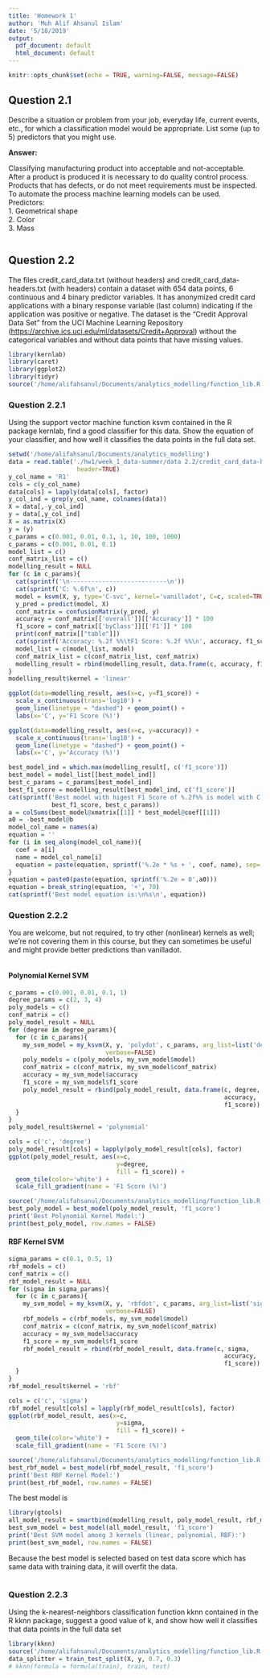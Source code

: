 ```yaml
---
title: 'Homework 1'
author: 'Muh Alif Ahsanul Islam'
date: '5/18/2019'
output:
  pdf_document: default
  html_document: default
---
```


```r
knitr::opts_chunk$set(echo = TRUE, warning=FALSE, message=FALSE)
```

## Question  2.1
Describe a situation or problem from your job, everyday life, current events, etc., for which a
classification model would be appropriate. List some (up to 5) predictors that you might use.

**Answer:**

Classifying manufacturing product into acceptable and not-acceptable.  
After a product is produced it is necessary to do quality control process. Products that has defects, or do not meet requirements must be inspected. To automate the process machine learning models can be used.  
Predictors:  
1. Geometrical shape  
2. Color  
3. Mass  

<!-- 1. Classifying manufacturing product -->
<!-- After a product is produced it is necessary to do quality control process. Products that has defects, or do not meet requirements must be inspected. To automate the process machine learning models can be used. -->
<!-- The predictors can be geometrical shape or color of the product. -->

<!-- 2. Traffic sign classfication for autonomous driving -->
<!-- To make vehicle fully autonomous, the vehicle needs to recognize signs such as speed limit, no passing, crossing signs, etc.  -->
<!-- Input for this classification problem is labelled image. Image consist of  -->
<!-- To solve this problem deep neural network is usually used. -->

<!-- 3. Cancer detection -->
<!-- The predictor can be size, shape, or color of cells. -->

<!-- 4.  -->

```r

```

## Question 2.2

The files credit_card_data.txt (without headers) and credit_card_data-headers.txt (with headers) contain a dataset with 654 data points, 6 continuous and 4 binary predictor variables. It has anonymized credit card applications with a binary response variable (last column) indicating if the application was positive or negative. The dataset is the “Credit Approval Data Set” from the UCI Machine Learning Repository (<https://archive.ics.uci.edu/ml/datasets/Credit+Approval>) without the categorical variables and without data points that have missing values.
```r
library(kernlab)
library(caret)
library(ggplot2)
library(tidyr)
source('/home/alifahsanul/Documents/analytics_modelling/function_lib.R')
```

### Question 2.2.1
Using the support vector machine function ksvm contained in the R package kernlab, find a good classifier for this data. Show the equation of your classifier, and how well it classifies the data points in the full data set.

```r
setwd('/home/alifahsanul/Documents/analytics_modelling')
data = read.table('./hw1/week_1_data-summer/data 2.2/credit_card_data-headers.txt', 
                   header=TRUE)
y_col_name = 'R1'
cols = c(y_col_name)
data[cols] = lapply(data[cols], factor)
y_col_ind = grep(y_col_name, colnames(data))
X = data[,-y_col_ind]
y = data[,y_col_ind]
X = as.matrix(X)
y = (y)
c_params = c(0.001, 0.01, 0.1, 1, 10, 100, 1000)
c_params = c(0.001, 0.01, 0.1)
model_list = c()
conf_matrix_list = c()
modelling_result = NULL
for (c in c_params){
  cat(sprintf('\n---------------------------\n'))
  cat(sprintf('C: %.6f\n', c))
  model = ksvm(X, y, type='C-svc', kernel='vanilladot', C=c, scaled=TRUE)
  y_pred = predict(model, X)
  conf_matrix = confusionMatrix(y_pred, y)
  accuracy = conf_matrix[['overall']][['Accuracy']] * 100
  f1_score = conf_matrix[['byClass']][['F1']] * 100
  print(conf_matrix[["table"]])
  cat(sprintf('Accuracy: %.2f %%\tF1 Score: %.2f %%\n', accuracy, f1_score))
  model_list = c(model_list, model)
  conf_matrix_list = c(conf_matrix_list, conf_matrix)
  modelling_result = rbind(modelling_result, data.frame(c, accuracy, f1_score))
}
modelling_result$kernel = 'linear'
```


```r
ggplot(data=modelling_result, aes(x=c, y=f1_score)) +
  scale_x_continuous(trans='log10') +
  geom_line(linetype = "dashed") + geom_point() +
  labs(x='C', y='F1 Score (%)')
```

```r
ggplot(data=modelling_result, aes(x=c, y=accuracy)) +
  scale_x_continuous(trans='log10') +
  geom_line(linetype = "dashed") + geom_point() +
  labs(x='C', y='Accuracy (%)')
```
```r
best_model_ind = which.max(modelling_result[, c('f1_score')])
best_model = model_list[[best_model_ind]]
best_c_params = c_params[best_model_ind]
best_f1_score = modelling_result[best_model_ind, c('f1_score')]
cat(sprintf('Best model with higest F1 Score of %.2f%% is model with C = %.6f\n', 
            best_f1_score, best_c_params))
a = colSums(best_model@xmatrix[[1]] * best_model@coef[[1]])
a0 = -best_model@b
model_col_name = names(a)
equation = ''
for (i in seq_along(model_col_name)){
  coef = a[i]
  name = model_col_name[i]
  equation = paste(equation, sprintf('%.2e * %s + ', coef, name), sep='')
}
equation = paste0(paste(equation, sprintf('%.2e = 0',a0)))
equation = break_string(equation, '+', 70)
cat(sprintf('Best model equation is:\n%s\n', equation))
```
### Question 2.2.2
You are welcome, but not required, to try other (nonlinear) kernels as well; we’re not covering
them in this course, but they can sometimes be useful and might provide better predictions
than vanilladot.

```r
```

#### Polynomial Kernel SVM

```r
c_params = c(0.001, 0.01, 0.1, 1)
degree_params = c(2, 3, 4)
poly_models = c()
conf_matrix = c()
poly_model_result = NULL
for (degree in degree_params){
  for (c in c_params){
    my_svm_model = my_ksvm(X, y, 'polydot', c_params, arg_list=list('degree'=degree),
                           verbose=FALSE)
    poly_models = c(poly_models, my_svm_model$model)
    conf_matrix = c(conf_matrix, my_svm_model$conf_matrix)
    accuracy = my_svm_model$accuracy
    f1_score = my_svm_model$f1_score
    poly_model_result = rbind(poly_model_result, data.frame(c, degree,
                                                            accuracy,
                                                            f1_score))
  }
}
poly_model_result$kernel = 'polynomial'
```

```r
cols = c('c', 'degree')
poly_model_result[cols] = lapply(poly_model_result[cols], factor)
ggplot(poly_model_result, aes(x=c,
                              y=degree,
                              fill = f1_score)) +
  geom_tile(color='white') +
  scale_fill_gradient(name = 'F1 Score (%)')
```
```r
source('/home/alifahsanul/Documents/analytics_modelling/function_lib.R')
best_poly_model = best_model(poly_model_result, 'f1_score')
print('Best Polynomial Kernel Model:')
print(best_poly_model, row.names = FALSE)
```

#### RBF Kernel SVM
```r
sigma_params = c(0.1, 0.5, 1)
rbf_models = c()
conf_matrix = c()
rbf_model_result = NULL
for (sigma in sigma_params){
  for (c in c_params){
    my_svm_model = my_ksvm(X, y, 'rbfdot', c_params, arg_list=list('sigma'=sigma),
                           verbose=FALSE)
    rbf_models = c(rbf_models, my_svm_model$model)
    conf_matrix = c(conf_matrix, my_svm_model$conf_matrix)
    accuracy = my_svm_model$accuracy
    f1_score = my_svm_model$f1_score
    rbf_model_result = rbind(rbf_model_result, data.frame(c, sigma,
                                                            accuracy,
                                                            f1_score))
  }
}
rbf_model_result$kernel = 'rbf'
```

```r
cols = c('c', 'sigma')
rbf_model_result[cols] = lapply(rbf_model_result[cols], factor)
ggplot(rbf_model_result, aes(x=c,
                              y=sigma,
                              fill = f1_score)) +
  geom_tile(color='white') +
  scale_fill_gradient(name = 'F1 Score (%)')
```

```r
source('/home/alifahsanul/Documents/analytics_modelling/function_lib.R')
best_rbf_model = best_model(rbf_model_result, 'f1_score')
print('Best RBF Kernel Model:')
print(best_rbf_model, row.names = FALSE)
```

The best model is
```r
library(gtools)
all_model_result = smartbind(modelling_result, poly_model_result, rbf_model_result)
best_svm_model = best_model(all_model_result, 'f1_score')
print('Best SVM model among 3 kernels (linear, polynomial, RBF):')
print(best_svm_model, row.names = FALSE)
```
Because the best model is selected based on test data score which has same data with training data, it will overfit the data.

```r

```

### Question 2.2.3
Using the k-nearest-neighbors classification function kknn contained in the R kknn package,
suggest a good value of k, and show how well it classifies that data points in the full data set

```r
library(kknn)
source('/home/alifahsanul/Documents/analytics_modelling/function_lib.R')
data_splitter = train_test_split(X, y, 0.7, 0.3)
# kknn(formula = formula(train), train, test)
```









